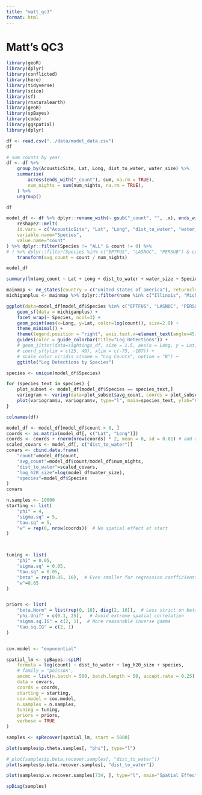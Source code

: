 ```yaml
---
title: "matt_qc3"
format: html
---
```


# Matt's QC3

```r
library(geoR)
library(dplyr)
library(conflicted)
library(here)
library(tidyverse)
library(scico)
library(sf)
library(rnaturalearth)
library(geoR)
library(spBayes)
library(coda)
library(ggspatial)
library(dplyr)

df <- read.csv("../data/model_data.csv")
df
```

```r
# sum counts by year
df <- df %>%
    group_by(AcousticSite, Lat, Long, dist_to_water, water_size) %>%
    summarise(
        across(ends_with("_count"), sum, na.rm = TRUE),
        num_nights = sum(num_nights, na.rm = TRUE),
    ) %>%
    ungroup()

df
```


```r

model_df <- df %>% dplyr::rename_with(~ gsub("_count", "", .x), ends_with("_count"))  %>% 
    reshape2::melt(
    id.vars = c("AcousticSite", "Lat", "Long", "dist_to_water", "water_size", "num_nights"),
    variable.name="Species",
    value.name="count"
) %>% dplyr::filter(Species != "ALL" & count != 0) %>%
# ) %>% dplyr::filter(Species %in% c("EPTFUS", "LASNOC", "PERSUB") & count != 0) %>% 
    transform(avg_count = count / num_nights)

model_df
```

```r

summary(lm(avg_count ~ Lat + Long + dist_to_water + water_size + Species, model_df))

```

```r

mainmap <- ne_states(country = c("united states of america"), returnclass = "sf")
michiganplus <- mainmap %>% dplyr::filter(name %in% c("Illinois", "Michigan", "Wisconsin", "Ontario", "Ohio", "Indiana", "Pennsylvania", "New York", "West Virginia", "Minnesota", "Iowa", "Texas", "Kansas", "Oklahoma", "Nebraska", "Missouri"))

ggplot(data=model_df[model_df$Species %in% c("EPTFUS", "LASNOC", "PERSUB"),]) +
    geom_sf(data = michiganplus) + 
    facet_wrap(~ Species, ncol=3) + 
    geom_point(aes(x=Long, y=Lat, color=log(count)), size=2.0) +
    theme_minimal() +
    theme(legend.position = "right", axis.text.x=element_text(angle=45)) +
    guides(color = guide_colorbar(title="Log Detections")) +
    # geom_jitter(data=sightings_df, size = 1.5, aes(x = Long, y = Lat, color = log1p(count))) +
    # coord_sf(ylim = c(25, 49), xlim = c(-75, -107)) +
    # scale_color_viridis_c(name = "Log Counts", option = "B") +
    ggtitle("Log Detections by Species")
```
```r
species <- unique(model_df$Species)

for (species_text in species) {
    plot_subset <- model_df[model_df$Species == species_text,]
    variogram <- variog(data=plot_subset$avg_count, coords = plot_subset[, c("Lat", "Long")])
    plot(variogram$u, variogram$v, type="l", main=species_text, ylab="Var", xlab="Distance")
}

```

```r
colnames(df)
```

```r
model_df <- model_df[model_df$count > 0, ]
coords <- as.matrix(model_df[, c("Lat", "Long")])
coords <- coords + rnorm(nrow(coords) * 2, mean = 0, sd = 0.01) # add a little noise to avoid singularity in the covariance matrix
scaled_covars <- model_df[, c("dist_to_water")]
covars <- cbind.data.frame(
    "count"=model_df$count,
    "avg_count"=model_df$count/model_df$num_nights,
    "dist_to_water"=scaled_covars, 
    "log_h20_size"=log(model_df$water_size), 
    "species"=model_df$Species
)
covars
```


```r
n.samples <- 10000
starting <- list(
    "phi" = 4,
    "sigma.sq" = 5,  
    "tau.sq" = 5,  
    "w" = rep(0, nrow(coords))  # No spatial effect at start
)



tuning <- list(
    "phi" = 0.05,  
    "sigma.sq" = 0.05,
    "tau.sq" = 0.05,
    "beta" = rep(0.05, 16),  # Even smaller for regression coefficients
    "w"=0.05
)


priors <- list(
    "beta.Norm" = list(rep(0, 16), diag(2, 16)),  # Less strict on betas
    "phi.Unif" = c(0.1, 25),   # Avoid extreme spatial correlation
    "sigma.sq.IG" = c(2, 1),  # More reasonable inverse gamma
    "tau.sq.IG" = c(2, 1)
)


cov.model <- "exponential"

spatial_lm <- spBayes::spLM(
    formula = log(count) ~ dist_to_water + log_h20_size + species,
    # family = "poisson",
    amcmc = list(n.batch = 500, batch.length = 50, accept.rate = 0.25),
    data = covars,
    coords = coords,
    starting = starting,
    cov.model = cov.model,
    n.samples = n.samples,
    tuning = tuning,
    priors = priors,
    verbose = TRUE
)


```

```r
samples <- spRecover(spatial_lm, start = 5000)
```

```r
plot(samples$p.theta.samples[, "phi"], type="l")

# plot(samples$p.beta.recover.samples[, "dist_to_water"])
plot(samples$p.beta.recover.samples[, "dist_to_water"])

plot(samples$p.w.recover.samples[734, ], type="l", main="Spatial Effect Sample Path") # Plot the spatial effect for the first site
```


```r
spDiag(samples)
```
